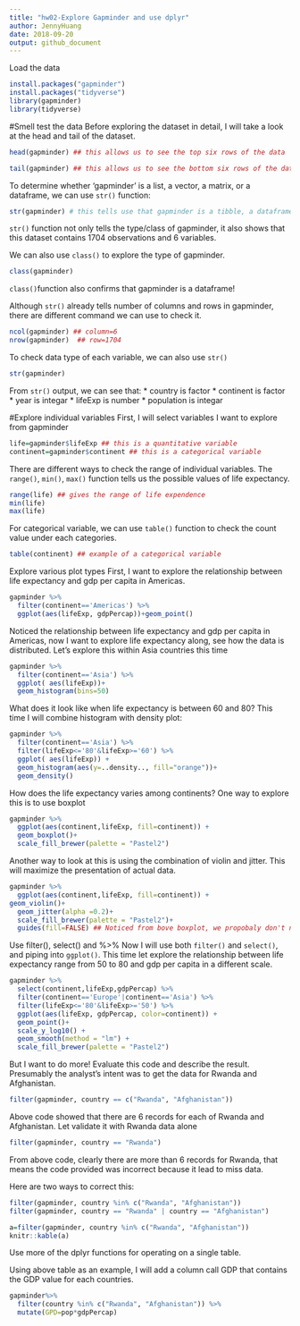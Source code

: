 ```yaml
---
title: "hw02-Explore Gapminder and use dplyr"
author: JennyHuang
date: 2018-09-20
output: github_document
---
```

Load the data
```r
install.packages("gapminder")
install.packages("tidyverse")
library(gapminder)
library(tidyverse)
```

#Smell test the data
Before exploring the dataset in detail, I will take a look at the head and tail of the dataset.
```r
head(gapminder) ## this allows us to see the top six rows of the data

tail(gapminder) ## this allows us to see the bottom six rows of the data
```

To determine whether 'gapminder' is a list, a vector, a matrix, or a dataframe, we can use `str()` function: 
```r
str(gapminder) # this tells use that gapminder is a tibble, a dataframe that make working in the tidyverse easier. 
```
`str()` function not only tells the type/class of gapminder, it also shows that this dataset contains 1704 observations and 6 variables. 

We can also use `class()` to explore the type of gapminder. 
```r
class(gapminder)
```
`class() `function also confirms that gapminder is a dataframe!

Although `str()` already tells number of columns and rows in gapminder, there are different command we can use to check it. 
```r
ncol(gapminder) ## column=6
nrow(gapminder)  ## row=1704
```
To check data type of each variable, we can also use `str()`
```r
str(gapminder)
```
From `str()` output, we can see that:
* country is factor
* continent is factor
* year is integar 
* lifeExp is number
* population is integar

#Explore individual variables
First, I will select variables I want to explore from gapminder
```r
life=gapminder$lifeExp ## this is a quantitative variable
continent=gapminder$continent ## this is a categorical variable
```

There are different ways to check the range of individual variables. The `range()`, `min()`, `max()` function tells us the possible values of life expectancy. 
```r
range(life) ## gives the range of life expendence 
min(life)
max(life)
```
For categorical variable, we can use `table()` function to check the count value under each categories.
```r
table(continent) ## example of a categorical variable
```

Explore various plot types
First, I want to explore the relationship between life expectancy and gdp per capita in Americas.
```r
gapminder %>% 
  filter(continent=='Americas') %>% 
  ggplot(aes(lifeExp, gdpPercap))+geom_point()
```
Noticed the relationship between life expectancy and gdp per capita in Americas, now I want to explore life expectancy along, see how the data is distributed. Let's explore this within Asia countries this time
```r
gapminder %>% 
  filter(continent=='Asia') %>% 
  ggplot( aes(lifeExp))+
  geom_histogram(bins=50)
```
What does it look like when life expectancy is between 60 and 80? This time I will combine histogram with density plot:

```r
gapminder %>% 
  filter(continent=='Asia') %>% 
  filter(lifeExp<='80'&lifeExp>='60') %>% 
  ggplot( aes(lifeExp)) +
  geom_histogram(aes(y=..density.., fill="orange"))+
  geom_density()
```
How does the life expectancy varies among continents? One way to explore this is to use boxplot
```r
gapminder %>% 
  ggplot(aes(continent,lifeExp, fill=continent)) +
  geom_boxplot()+
  scale_fill_brewer(palette = "Pastel2")
```
Another way to look at this is using the combination of violin and jitter. This will maximize the presentation of actual data.
```r
gapminder %>% 
  ggplot(aes(continent,lifeExp, fill=continent)) +
geom_violin()+
  geom_jitter(alpha =0.2)+
  scale_fill_brewer(palette = "Pastel2")+
  guides(fill=FALSE) ## Noticed from bove boxplot, we propobaly don't need a legend since it already show color for each continent
```

Use filter(), select() and %>%
Now I will use both `filter()` and `select()`, and piping into `ggplot()`. This time let explore the relationship between life expectancy range from 50 to 80 and gdp per capita in a different scale.
```r
gapminder %>% 
  select(continent,lifeExp,gdpPercap) %>% 
  filter(continent=='Europe'|continent=='Asia') %>% 
  filter(lifeExp<='80'&lifeExp>='50') %>% 
  ggplot(aes(lifeExp, gdpPercap, color=continent)) +
  geom_point()+
  scale_y_log10() +
  geom_smooth(method = "lm") +
  scale_fill_brewer(palette = "Pastel2")
```
But I want to do more!
Evaluate this code and describe the result. Presumably the analyst’s intent was to get the data for Rwanda and Afghanistan.
```r
filter(gapminder, country == c("Rwanda", "Afghanistan"))
```
Above code showed that there are 6 records for each of Rwanda and Afghanistan. Let validate it with Rwanda data alone
```r
filter(gapminder, country == "Rwanda")
```
From above code, clearly there are more than 6 records for Rwanda, that means the code provided was incorrect because it lead to miss data.

Here are two ways to correct this:
```r
filter(gapminder, country %in% c("Rwanda", "Afghanistan"))
filter(gapminder, country == "Rwanda" | country == "Afghanistan")
```


```r
a=filter(gapminder, country %in% c("Rwanda", "Afghanistan"))
knitr::kable(a)
```

Use more of the dplyr functions for operating on a single table.

Using above table as an example, I will add a column call GDP that contains the GDP value for each countries.
```r
gapminder%>% 
  filter(country %in% c("Rwanda", "Afghanistan")) %>% 
  mutate(GPD=pop*gdpPercap)
```

